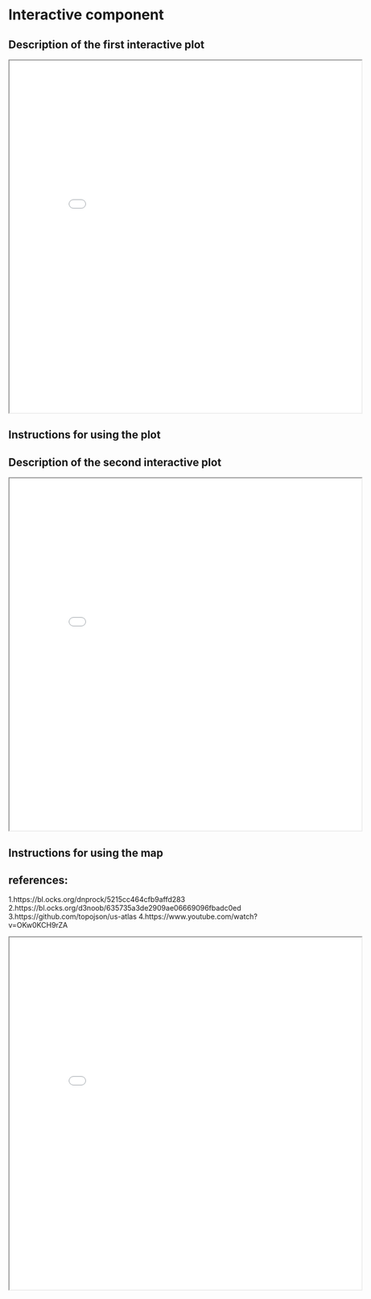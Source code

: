 # Interactive component



## Description of the first interactive plot


<iframe src="milklines.html" width="700" height="700"></iframe>


## Instructions for using the plot






## Description of the second interactive plot


<iframe src="revenueMap.html" width="700" height="700"></iframe>


## Instructions for using the map



## references:
1.https://bl.ocks.org/dnprock/5215cc464cfb9affd283
2.https://bl.ocks.org/d3noob/635735a3de2909ae06669096fbadc0ed
3.https://github.com/topojson/us-atlas
4.https://www.youtube.com/watch?v=OKw0KCH9rZA


<iframe src="milklines.html" width="700" height="700"></iframe>